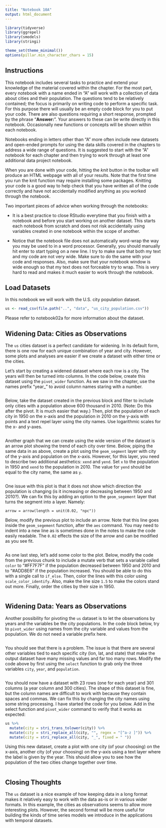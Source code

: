 ```yaml
---
title: "Notebook 10A"
output: html_document
---
```


```r
library(tidyverse)
library(ggrepel)
library(smodels)
library(stringi)

theme_set(theme_minimal())
options(pillar.min_character_chars = 15)
```

## Instructions

This notebook includes several tasks to practice and extend your knowledge of
the material covered within the chapter. For the most part, every notebook with
a name ended in "A" will work with a collection of data about cities and their
population. The questions tend to be relatively contained; the focus is
primarily on writing code to perform a specific task. For this purpose there
will usually be an empty code block for you to put your code. There are also
questions requiring a short response, prompted by the phrase "**Answer:**".
Your answers to these can be write directly in this notebook. Occasionally
new functions or concepts will be shown within each notebook.

Notebooks ending in letters other than "A" more often include new datasets and
open-ended prompts for using the data skills covered in the chapters to address
a wide range of questions. It is suggested to start with the "A" notebook for
each chapter and then trying to work through at least one additional data
project notebook.

When you are done with your code, hitting the *knit* button in the toolbar will
produce an HTML webpage with all of your results. Note that the first time you
run the knit function may require installing some packages. Knitting your code
is a good way to help check that you have written all of the code correctly and
have not accidentally modified anything as you worked through the notebook.

Two important pieces of advice when working through the notebooks:

- It is a best practice to close RStudio everytime that you finish with a
notebook and before you start working on another dataset. This starts each
notebook from scratch and does not risk accidentally using variables created in
one notebook within the scope of another.

- Notice that the notebook file does not automatically word-wrap the way you
may be used to in a word processor. Generally, you should manually hit enter to
start typing on a new line. I try to make sure that both my text and my code are
not very wide. Make sure to do the same with your code and responses. Also, make
sure that your notebook window is wide enough so that my text does not forceable
try to wrap. This is very hard to read and makes it much easier to work through
the notebook.

## Load Datasets

In this notebook we will work with the U.S. city population dataset.

```r
us <- read_csv(file.path("..", "data", "us_city_population.csv"))
```

Please refer to notebook02a for more information about the dataset.

## Widening Data: Cities as Observations

The `us` cities dataset is a perfect candidate for widening. In its default
form, there is one row for each unique combination of year and city. However,
some plots and analyses are easier if we create a dataset with either time or
the cities.

Let's start by creating a widened dataset where each row is a city. The
years will then be turned into columns. In the code below, create this
dataset using the `pivot_wider` function. As we saw in the chapter, use
the names prefix "year_" to avoid column names staring with a number.

```r

```

Below, take the dataset created in the previous block and filter to include only
cities with a population above 600 thousand in 2010. (Note: Do this after the pivot.
It is much easier that way.) Then, plot the population of each city in 1950 on
the x-axis and the population in 2010 on the y-axis with points and a text repel
layer using the city names. Use logarithmic scales for the x- and y-axes.

```r

```

Another graph that we can create using the wide version of the dataset is an arrow
plot showing the trend of each city over time. Below, piping the same data in as
above, create a plot using the `geom_segment` layer with city of the y-axis and
population on the x-axis. However, for this layer, you need to describe two
additional aesthetics: `xend` and `yend`. Set `x` to the population in 1950 and
`xend` to the population in 2010. The value for `yend` should be equal to the city
name, the same as `y`.

```r

```

One issue with this plot is that it does not show which direction the population
is changing (is it increasing or decreasing between 1950 and 2010?). We can fix
this by adding an option to the `geom_segement` layer that turns the segment into
a layer. Namely:

   `arrow = arrow(length = unit(0.02, "npc"))`

Below, modify the previous plot to include an arrow. Note that this line goes inside
the `geom_segement` function, after the `aes` command. You may need to indent into a
new line as is sometimes done in the notes to make the code easily readable. The
`0.02` effects the size of the arrow and can be modified as you see fit.

```r

```

As one last step, let's add some color to the plot. Below, modify the code
from the previous chunk to include a mutate verb that sets a variable
called `color` to "#FF7F7F" if the population decreased between 1950 and
2010 and to "#ADD8E6" if the population increased. You should be able to
do this with a single call to `if_else`. Then, color the lines with this
color using `scale_color_identify`. Also, make the line size `1.5` to make
the colors stand out more. Finally, order the cities by their size in 1950.


```r

```

## Widening Data: Years as Observations

Another possibility for pivoting the `us` dataset is to let the observations
by years and the variables be the city populations. In the code block below,
try to `pivot_wider` using names from the city variable and values from the
population. We do not need a variable prefix here.

```r

```

You should see that there is a problem. The issue is that there are several
other variables tied to each specific city (lon, lat, and state) that make
the output dataset have many missing values and far too many rows. Modify
the code above by first using the `select` function to grab only the three
variables `city`, `year`, and `population`.

```r

```

You should now have a dataset with 23 rows (one for each year) and 301
columns (a year column and 300 cities). The shape of this dataset is
fine, but the column names are difficult to work with because they contain
spaces and commas. We can fix this by changing the city names using some
string processing. I have started the code for you below. Add in the
select function and `pivot_wider` command to verify that it works as
expected:

```r
us %>%
  mutate(city = stri_trans_tolower(city)) %>%
  mutate(city = stri_replace_all(city, "", regex = "[^a-z ]")) %>%
  mutate(city = stri_replace_all(city, "_", fixed = " "))
```

Using this new dataset, create a plot with one city (of your choosing) on
the x-axis, another city (of your choosing) on the y-axis using a text layer
where the label is given by the year. This should allow you to see how the
population of the two cities change together over time.

```r

```

## Closing Thoughts

The `us` dataset is a nice example of how keeping data in a long format makes it
relatively easy to work with the data as-is or in various wider formats. In this
example, the cities as observations seems to allow more interesting plots. However,
the second format will be more useful for building the kinds of time series models
we introduce in the applications with temporal datasets.
